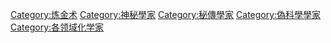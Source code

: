 {{Commonscat|Alchemists}}

[[Category:炼金术|Category:炼金术]]
[[Category:神秘學家|Category:神秘學家]]
[[Category:秘傳學家|Category:秘傳學家]]
[[Category:偽科學學家|Category:偽科學學家]]
[[Category:各领域化学家|Category:各领域化学家]]